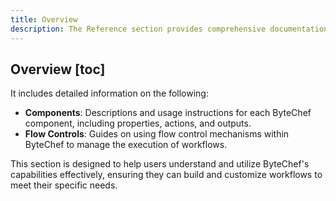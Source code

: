 ```yaml
---
title: Overview
description: The Reference section provides comprehensive documentation for all ByteChef components and flow controls.
---
```


## Overview [toc]

It includes detailed information on the following:

 - **Components**: Descriptions and usage instructions for each ByteChef component, including properties, actions, and outputs.
 - **Flow Controls**: Guides on using flow control mechanisms within ByteChef to manage the execution of workflows.

This section is designed to help users understand and utilize ByteChef's capabilities effectively, ensuring they can build and customize workflows to meet their specific needs.
